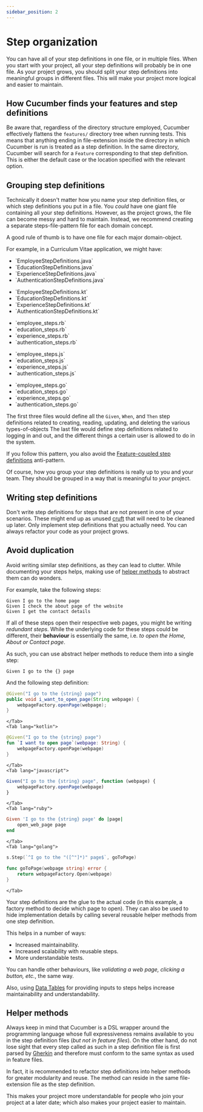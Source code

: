 ```yaml
---
sidebar_position: 2
---
```


# Step organization

You can have all of your step definitions in one file, or in multiple files. When you start with your project, all your step definitions will probably be in one file.
As your project grows, you should split your step definitions into meaningful groups in different files.
This will make your project more logical and easier to maintain.

## How Cucumber finds your features and step definitions

Be aware that, regardless of the directory structure employed, Cucumber effectively flattens the `features/` directory tree when running tests.
This means that anything ending in <Term>file-extension</Term> inside the directory in which Cucumber is run is treated as a step definition. In the same directory, Cucumber will search for a `Feature` corresponding to that step definition.
This is either the default case or the location specified with the relevant option.

## Grouping step definitions

Technically it doesn't matter how you name your step definition files, or which step definitions you put in a file.
You *could* have one giant file containing all your step definitions. However, as the project grows, the file can become messy and hard to maintain.
Instead, we recommend creating a separate <Term>steps-file-pattern</Term> file for each domain concept.

A good rule of thumb is to have one file for each major <Term>domain-object</Term>.

For example, in a Curriculum Vitae application, we might have:

<Tabs>
    <Tab lang="java">
        <ul>
            <li>`EmployeeStepDefinitions.java`</li>
            <li>`EducationStepDefinitions.java`</li>
            <li>`ExperienceStepDefinitions.java`</li>
            <li>`AuthenticationStepDefinitions.java`</li>
        </ul>
    </Tab>
    <Tab lang="kotlin">
        <ul>
            <li>`EmployeeStepDefinitions.kt`</li>
            <li>`EducationStepDefinitions.kt`</li>
            <li>`ExperienceStepDefinitions.kt`</li>
            <li>`AuthenticationStepDefinitions.kt`</li>
        </ul>
    </Tab>
    <Tab lang="ruby">
        <ul>
            <li>`employee_steps.rb`</li>
            <li>`education_steps.rb`</li>
            <li>`experience_steps.rb`</li>
            <li>`authentication_steps.rb`</li>
        </ul>
    </Tab>
    <Tab lang="javascript">
        <ul>
            <li>`employee_steps.js`</li>
            <li>`education_steps.js`</li>
            <li>`experience_steps.js`</li>
            <li>`authentication_steps.js`</li>
        </ul>
    </Tab>
    <Tab lang="golang">
        <ul>
            <li>`employee_steps.go`</li>
            <li>`education_steps.go`</li>
            <li>`experience_steps.go`</li>
            <li>`authentication_steps.go`</li>
        </ul>
    </Tab>
</Tabs>

The first three files would define all the `Given`, `When`, and `Then` step definitions related to creating, reading, updating, and deleting the various <Term>types-of-objects</Term>
The last file would define step definitions related to logging in and out, and the different things a certain user is allowed to do in the system.

If you follow this pattern, you also avoid the
[Feature-coupled step definitions](/docs/guides/anti-patterns#feature-coupled-step-definitions) anti-pattern.

Of course, how you group your step definitions is really up to you and your team. They should be grouped in a way that
is meaningful to *your* project.

## Writing step definitions

Don't write step definitions for steps that are not present in one of your scenarios. These might end up as unused
[cruft](https://en.wikipedia.org/wiki/Cruft) that will need to be cleaned up later. Only implement step definitions that
you actually need. You can always refactor your code as your project grows.

## Avoid duplication

Avoid writing similar step definitions, as they can lead to clutter. While documenting your steps helps, making use of
[helper methods](#helper-methods) to abstract them can do wonders.

For example, take the following steps:

```gherkin
Given I go to the home page
Given I check the about page of the website
Given I get the contact details
```

If all of these steps open their respective web pages, you might be writing *redundant steps*. While the underlying code
for these steps could be different, their **behaviour** is essentially the same, i.e. *to open the Home, About or
Contact page*.

As such, you can use abstract helper methods to reduce them into a single step:

```gherkin
Given I go to the {} page
```

And the following step definition:

<Tabs>
    <Tab lang="java">

```java
@Given("I go to the {string} page")
public void i_want_to_open_page(String webpage) {
    webpageFactory.openPage(webpage);
}
```

    </Tab>
    <Tab lang="kotlin">

```kotlin
@Given("I go to the {string} page")
fun `I want to open page`(webpage: String) {
    webpageFactory.openPage(webpage)
}
```

    </Tab>
    <Tab lang="javascript">

```javascript
Given("I go to the {string} page", function (webpage) {
    webpageFactory.openPage(webpage)
}
```

    </Tab>
    <Tab lang="ruby">

```ruby
Given 'I go to the {string} page' do |page|
    open_web_page page
end
```

    </Tab>
    <Tab lang="golang">

```go
s.Step(`^I go to the "([^"]*)" page$`, goToPage)

func goToPage(webpage string) error {
    return webpageFactory.Open(webpage)
}
```

    </Tab>
</Tabs>

Your step definitions are the glue to the actual code (in this example, a factory method to decide which page to open).
They can also be used to hide implementation details by calling several reusable helper methods from one step
definition.

This helps in a number of ways:

* Increased maintainability.
* Increased scalability with reusable steps.
* More understandable tests.

You can handle other behaviours, like *validating a web page, clicking a button, etc.*, the same way.

Also, using [Data Tables](/docs/cucumber/api/#data-tables) for providing inputs to steps helps increase maintainability and understandability.

## Helper methods

Always keep in mind that Cucumber is a DSL wrapper around the programming language whose full expressiveness
remains available to you in the step definition files (*but not in feature files*).
On the other hand, do not lose sight that every step called as such in a step definition file is first parsed by
[Gherkin](/docs/gherkin/) and therefore must conform to the same syntax as used in feature files.

In fact, it is recommended to refactor step definitions into helper methods for greater modularity and reuse.
The method can reside in the same <Term>file-extension</Term> file as the step definition.

This makes your project more understandable for people who join your project at a later date; which also makes your project easier to maintain.
